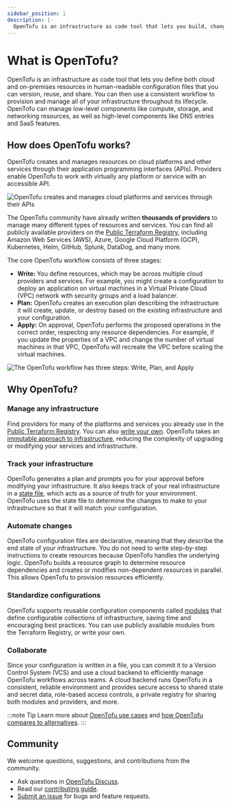 ```yaml
---
sidebar_position: 1
description: |-
  OpenTofu is an infrastructure as code tool that lets you build, change, and version cloud and on-prem resources safely and efficiently.
---
```


# What is OpenTofu?

OpenTofu is an infrastructure as code tool that lets you define both cloud and on-premises resources in human-readable configuration files that you can version, reuse, and share. You can then use a consistent workflow to provision and manage all of your infrastructure throughout its lifecycle. OpenTofu can manage low-level components like compute, storage, and networking resources, as well as high-level components like DNS entries and SaaS features.

## How does OpenTofu works?

OpenTofu creates and manages resources on cloud platforms and other services through their application programming interfaces (APIs). Providers enable OpenTofu to work with virtually any platform or service with an accessible API.

![OpenTofu creates and manages cloud platforms and services through their APIs](/img/docs/intro-opentf-apis.png)

The OpenTofu community have already written **thousands of providers** to manage many different types of resources and services. You can find all publicly available providers on the [Public Terraform Registry](https://registry.terraform.io/), including Amazon Web Services (AWS), Azure, Google Cloud Platform (GCP), Kubernetes, Helm, GitHub, Splunk, DataDog, and many more.

The core OpenTofu workflow consists of three stages:

- **Write:** You define resources, which may be across multiple cloud providers and services. For example, you might create a configuration to deploy an application on virtual machines in a Virtual Private Cloud (VPC) network with security groups and a load balancer.
- **Plan:** OpenTofu creates an execution plan describing the infrastructure it will create, update, or destroy based on the existing infrastructure and your configuration.
- **Apply:** On approval, OpenTofu performs the proposed operations in the correct order, respecting any resource dependencies. For example, if you update the properties of a VPC and change the number of virtual machines in that VPC, OpenTofu will recreate the VPC before scaling the virtual machines.

![The OpenTofu workflow has three steps: Write, Plan, and Apply](/img/docs/intro-opentf-workflow.png)

## Why OpenTofu?

### Manage any infrastructure

Find providers for many of the platforms and services you already use in the [Public Terraform Registry](https://registry.terraform.io/). You can also [write your own](/docs/plugin). OpenTofu takes an [immutable approach to infrastructure](https://www.hashicorp.com/resources/what-is-mutable-vs-immutable-infrastructure), reducing the complexity of upgrading or modifying your services and infrastructure.

### Track your infrastructure

OpenTofu generates a plan and prompts you for your approval before modifying your infrastructure. It also keeps track of your real infrastructure in a [state file](/docs/language/state), which acts as a source of truth for your environment. OpenTofu uses the state file to determine the changes to make to your infrastructure so that it will match your configuration.

### Automate changes

OpenTofu configuration files are declarative, meaning that they describe the end state of your infrastructure. You do not need to write step-by-step instructions to create resources because OpenTofu handles the underlying logic. OpenTofu builds a resource graph to determine resource dependencies and creates or modifies non-dependent resources in parallel. This allows OpenTofu to provision resources efficiently.

### Standardize configurations

OpenTofu supports reusable configuration components called [modules](/docs/language/modules) that define configurable collections of infrastructure, saving time and encouraging best practices. You can use publicly available modules from the Terraform Registry, or write your own.

### Collaborate

Since your configuration is written in a file, you can commit it to a Version Control System (VCS) and use a cloud backend to efficiently manage OpenTofu workflows across teams. A cloud backend runs OpenTofu in a consistent, reliable environment and provides secure access to shared state and secret data, role-based access controls, a private registry for sharing both modules and providers, and more.

:::note Tip
Learn more about [OpenTofu use cases](/docs/intro/use-cases) and [how OpenTofu compares to alternatives](/docs/intro/vs).
:::

## Community

We welcome questions, suggestions, and contributions from the community.

- Ask questions in [OpenTofu Discuss](https://github.com/orgs/opentofu/discussions).
- Read our [contributing guide](https://github.com/opentofu/opentofu/blob/main/CONTRIBUTING.md).
- [Submit an issue](https://github.com/opentofu/opentofu/issues) for bugs and feature requests.
